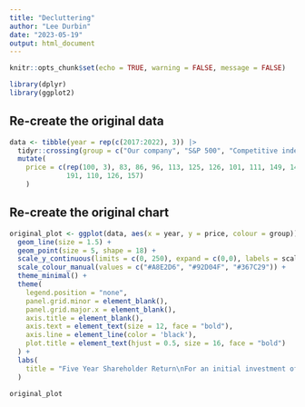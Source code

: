 ```yaml
---
title: "Decluttering"
author: "Lee Durbin"
date: "2023-05-19"
output: html_document
---
```


```r
knitr::opts_chunk$set(echo = TRUE, warning = FALSE, message = FALSE)
```

```r
library(dplyr)
library(ggplot2)
```


## Re-create the original data

```r
data <- tibble(year = rep(c(2017:2022), 3)) |> 
  tidyr::crossing(group = c("Our company", "S&P 500", "Competitive index")) |> 
  mutate(
    price = c(rep(100, 3), 83, 86, 96, 113, 125, 126, 101, 111, 149, 140, 165, 
              191, 110, 126, 157)
    )
```

## Re-create the original chart

```r
original_plot <- ggplot(data, aes(x = year, y = price, colour = group)) +
  geom_line(size = 1.5) +
  geom_point(size = 5, shape = 18) +
  scale_y_continuous(limits = c(0, 250), expand = c(0,0), labels = scales::dollar_format()) +
  scale_colour_manual(values = c("#A8E2D6", "#92D04F", "#367C29")) +
  theme_minimal() +
  theme(
    legend.position = "none",
    panel.grid.minor = element_blank(),
    panel.grid.major.x = element_blank(),
    axis.title = element_blank(),
    axis.text = element_text(size = 12, face = "bold"),
    axis.line = element_line(color = 'black'),
    plot.title = element_text(hjust = 0.5, size = 16, face = "bold")
  ) +
  labs(
    title = "Five Year Shareholder Return\nFor an initial investment of $100 in 2017"
  )

original_plot
```




